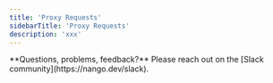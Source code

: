```yaml
---
title: 'Proxy Requests'
sidebarTitle: 'Proxy Requests'
description: 'xxx'
---
```


<Tip>
**Questions, problems, feedback?** Please reach out on the [Slack community](https://nango.dev/slack).
</Tip>